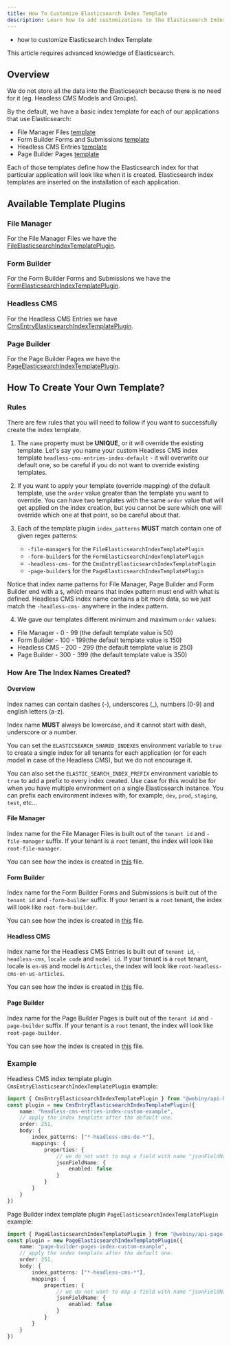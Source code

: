 ```yaml
---
title: How To Customize Elasticsearch Index Template
description: Learn how to add customizations to the Elasticsearch Index Template.
---
```



<Alert type="success" title="What you'll learn">

- how to customize Elasticsearch Index Template

</Alert>

<Alert type="danger">
  This article requires advanced knowledge of Elasticsearch.
</Alert>

## Overview

We do not store all the data into the Elasticsearch because there is no need for it (eg. Headless CMS Models and Groups).

By the default, we have a basic index template for each of our applications that use Elasticsearch:
* File Manager Files [template](https://github.com/webiny/webiny-js/blob/feat/api-elasticsearch/index-template-plugin/packages/api-file-manager-ddb-es/src/elasticsearch/templates/base.ts)
* Form Builder Forms and Submissions [template](https://github.com/webiny/webiny-js/blob/feat/api-elasticsearch/index-template-plugin/packages/api-form-builder-so-ddb-es/src/elasticsearch/templates/base.ts)
* Headless CMS Entries [template](https://github.com/webiny/webiny-js/blob/feat/api-elasticsearch/index-template-plugin/packages/api-headless-cms-ddb-es/src/elasticsearch/templates/base.ts)
* Page Builder Pages [template](https://github.com/webiny/webiny-js/blob/feat/api-elasticsearch/index-template-plugin/packages/api-page-builder-so-ddb-es/src/elasticsearch/templates/base.ts)

Each of those templates define how the Elasticsearch index for that particular application will look like when it is created.
<Alert type="warning">
  Elasticsearch index templates are inserted on the installation of each application.
</Alert>

## Available Template Plugins

### File Manager
For the File Manager Files we have the [FileElasticsearchIndexTemplatePlugin](https://github.com/webiny/webiny-js/blob/8b1410114a2b9dd7836ff221dd0367cdf3ce9b62/packages/api-file-manager-ddb-es/src/plugins/FileElasticsearchIndexTemplatePlugin.ts).

### Form Builder
For the Form Builder Forms and Submissions we have the [FormElasticsearchIndexTemplatePlugin](https://github.com/webiny/webiny-js/blob/8b1410114a2b9dd7836ff221dd0367cdf3ce9b62/packages/api-form-builder-so-ddb-es/src/plugins/FormElasticsearchIndexTemplatePlugin.ts).

### Headless CMS
For the Headless CMS Entries we have [CmsEntryElasticsearchIndexTemplatePlugin](https://github.com/webiny/webiny-js/blob/8b1410114a2b9dd7836ff221dd0367cdf3ce9b62/packages/api-headless-cms-ddb-es/src/plugins/CmsEntryElasticsearchIndexTemplatePlugin.ts).

### Page Builder
For the Page Builder Pages we have the [PageElasticsearchIndexTemplatePlugin](https://github.com/webiny/webiny-js/blob/8b1410114a2b9dd7836ff221dd0367cdf3ce9b62/packages/api-page-builder-so-ddb-es/src/plugins/definitions/PageElasticsearchIndexTemplatePlugin.ts).

## How To Create Your Own Template?

### Rules
There are few rules that you will need to follow if you want to successfully create the index template.
1. The `name` property must be __UNIQUE__, or it will override the existing template.
Let's say you name your custom Headless CMS index template `headless-cms-entries-index-default` - it will overwrite our default one, so be careful if you do not want to override existing templates.

2. If you want to apply your template (override mapping) of the default template, use the `order` value greater than the template you want to override.
You can have two templates with the same `order` value that will get applied on the index creation, but you cannot be sure which one will override which one at that point, so be careful about that.

3. Each of the template plugin `index_patterns` __MUST__ match contain one of given regex patterns:
   * `-file-manager$` for the `FileElasticsearchIndexTemplatePlugin`
   * `-form-builder$` for the `FormElasticsearchIndexTemplatePlugin`
   * `-headless-cms-` for the `CmsEntryElasticsearchIndexTemplatePlugin`
   * `-page-builder$` for the `PageElasticsearchIndexTemplatePlugin`

Notice that index name patterns for File Manager, Page Builder and Form Builder end with a `$`, which means that index pattern must end with what is defined.
Headless CMS index name contains a bit more data, so we just match the `-headless-cms-` anywhere in the index pattern.

4. We gave our templates different minimum and maximum `order` values:
 * File Manager - 0 - 99 (the default template value is 50)
 * Form Builder - 100 - 199(the default template value is 150)
 * Headless CMS - 200 - 299 (the default template value is 250)
 * Page Builder - 300 - 399 (the default template value is 350)

### How Are The Index Names Created?

#### Overview

Index names can contain dashes (-), underscores (_), numbers (0-9) and english letters (a-z).

Index name __MUST__ always be lowercase, and it cannot start with dash, underscore or a number.

You can set the `ELASTICSEARCH_SHARED_INDEXES` environment variable to `true` to create a single index for all tenants for each application (or for each model in case of the Headless CMS), but we do not encourage it.

You can also set the `ELASTIC_SEARCH_INDEX_PREFIX` environment variable to `true` to add a prefix to every index created.
Use case for this would be for when you have multiple environment on a single Elasticsearch instance. You can prefix each environment indexes with, for example, `dev`, `prod`, `staging`, `test`, etc...

#### File Manager

Index name for the File Manager Files is built out of the `tenant id` and `-file-manager` suffix.
If your tenant is a `root` tenant, the index will look like `root-file-manager`.

You can see how the index is created in [this](https://github.com/webiny/webiny-js/blob/b615a8a02acf222f6a90c740ebbd7aec5e767218/packages/api-file-manager-ddb-es/src/operations/configurations.ts) file.

#### Form Builder

Index name for the Form Builder Forms and Submissions is built out of the `tenant id` and `-form-builder` suffix.
If your tenant is a `root` tenant, the index will look like `root-form-builder`.

You can see how the index is created in [this](https://github.com/webiny/webiny-js/blob/3c595a1d7edd07a9763ba3959f954f88fbb3d462/packages/api-form-builder-so-ddb-es/src/configurations.ts) file.

#### Headless CMS

Index name for the Headless CMS Entries is built out of `tenant id`, `-headless-cms`, `locale code` and `model id`.
If your tenant is a `root` tenant, locale is `en-US` and model is `Articles`, the index will look like `root-headless-cms-en-us-articles`.

You can see how the index is created in [this](https://github.com/webiny/webiny-js/blob/3c595a1d7edd07a9763ba3959f954f88fbb3d462/packages/api-headless-cms-ddb-es/src/configurations.ts) file.

#### Page Builder

Index name for the Page Builder Pages is built out of the `tenant id` and `-page-builder` suffix.
If your tenant is a `root` tenant, the index will look like `root-page-builder`.

You can see how the index is created in [this](https://github.com/webiny/webiny-js/blob/3c595a1d7edd07a9763ba3959f954f88fbb3d462/packages/api-page-builder-so-ddb-es/src/operations/configurations.ts) file.



### Example

Headless CMS index template plugin `CmsEntryElasticsearchIndexTemplatePlugin` example:
```typescript
import { CmsEntryElasticsearchIndexTemplatePlugin } from "@webiny/api-headless-cms-ddb-es/plugins/CmsEntryElasticsearchIndexTemplatePlugin";
const plugin = new CmsEntryElasticsearchIndexTemplatePlugin({
    name: "headless-cms-entries-index-custom-example",
    // apply the index template after the default one.
    order: 251,
    body: {
        index_patterns: ["*-headless-cms-de-*"],
        mappings: {
            properties: {
                // we do not want to map a field with name "jsonFieldName"
                jsonFieldName: {
                    enabled: false
                }
            }
        }
    }
})
```


Page Builder index template plugin `PageElasticsearchIndexTemplatePlugin` example:
```typescript
import { PageElasticsearchIndexTemplatePlugin } from "@webiny/api-page-builder-so-ddb-es/plugins/definitions/PageElasticsearchIndexTemplatePlugin";
const plugin = new PageElasticsearchIndexTemplatePlugin({
    name: "page-builder-pages-index-custom-example",
    // apply the index template after the default one.
    order: 251,
    body: {
        index_patterns: ["*-headless-cms-*"],
        mappings: {
            properties: {
                // we do not want to map a field with name "jsonFieldName"
                jsonFieldName: {
                    enabled: false
                }
            }
        }
    }
})
```
